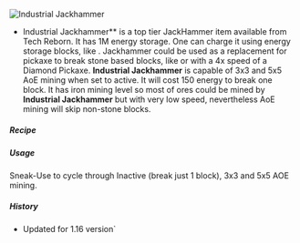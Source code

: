 ![Industrial Jackhammer](/mods/techreborn/industrial_jackhammer.png)


- Industrial Jackhammer** is a top tier JackHammer item
        available from Tech Reborn. It has 1M energy storage. One can
        charge it using energy storage blocks, like
        <Mcitem id="techreborn:battery_box"/>.
        Jackhammer could be used as a replacement for pickaxe to break
        stone based blocks, like
        <Mcitem id="minecraft:stone"/> or
        <Mcitem id="minecraft:cobblestone"/> with a
        4x speed of a Diamond Pickaxe. **Industrial Jackhammer** is
        capable of 3x3 and 5x5 AoE mining when set to active. It will
        cost 150 energy to break one block. It has iron mining level so
        most of ores could be mined by **Industrial Jackhammer** but
        with very low speed, nevertheless AoE mining will skip non-stone
        blocks.

##### Recipe

<Recipe recipe=" input techreborn:iridium_nugget
techreborn:advanced_jackhammer techreborn:iridium_nugget input
techreborn:overclocker_upgrade techreborn:energy_flow_chip
techreborn:overclocker_upgrade input air techreborn:iridium_alloy_plate
air output techreborn:industrial_jackhammer "/>

##### Usage

Sneak-Use to cycle through Inactive (break just 1 block), 3x3 and 5x5
AOE mining.

##### History

* Updated for 1.16 version`
